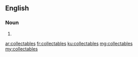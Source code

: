 ==English==

===Noun===
{{head|en|plural}}

# {{plural of|collectable|lang=en}}

[[ar:collectables]]
[[fr:collectables]]
[[ku:collectables]]
[[mg:collectables]]
[[my:collectables]]